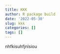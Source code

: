 ```yaml
---
title: KKK
author: R package build
date: '2022-05-30'
slug: kkk
categories: []
tags: []
---
```

nhfkisuhfjnlsiou